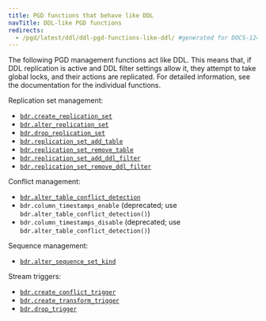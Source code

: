 ```yaml
---
title: PGD functions that behave like DDL
navTitle: DDL-like PGD functions
redirects:
  - /pgd/latest/ddl/ddl-pgd-functions-like-ddl/ #generated for DOCS-1247-PGD-6.0-Docs
---
```


The following PGD management functions act like DDL. This means that, if DDL
replication is active and DDL filter settings allow it, they
attempt to take global locks, and their actions are replicated. For detailed
information, see the documentation for the individual functions.

Replication set management:

-   [`bdr.create_replication_set`](/pgd/6/reference/tables-views-functions/repsets-management#bdrcreate_replication_set)
-   [`bdr.alter_replication_set`](/pgd/6/reference/tables-views-functions/repsets-management#bdralter_replication_set)
-   [`bdr.drop_replication_set`](/pgd/6/reference/tables-views-functions/repsets-management#bdrdrop_replication_set)
-   [`bdr.replication_set_add_table`](/pgd/6/reference/tables-views-functions/repsets-membership#bdrreplication_set_add_table)
-   [`bdr.replication_set_remove_table`](/pgd/6/reference/tables-views-functions/repsets-membership#bdrreplication_set_remove_table)
-   [`bdr.replication_set_add_ddl_filter`](/pgd/6/reference/tables-views-functions/repsets-ddl-filtering#bdrreplication_set_add_ddl_filter)
-   [`bdr.replication_set_remove_ddl_filter`](/pgd/6/reference/tables-views-functions/repsets-ddl-filtering#bdrreplication_set_remove_ddl_filter)

Conflict management:

-   [`bdr.alter_table_conflict_detection`](/pgd/6/reference/tables-views-functions/conflict_functions/#bdralter_table_conflict_detection)
-   `bdr.column_timestamps_enable` (deprecated; use `bdr.alter_table_conflict_detection()`)
-   `bdr.column_timestamps_disable` (deprecated; use `bdr.alter_table_conflict_detection()`)

Sequence management:

-   [`bdr.alter_sequence_set_kind`](/pgd/6/reference/tables-views-functions/sequences#bdralter_sequence_set_kind)

Stream triggers:

-   [`bdr.create_conflict_trigger`](/pgd/6/reference/tables-views-functions/streamtriggers/interfaces#bdrcreate_conflict_trigger)
-   [`bdr.create_transform_trigger`](/pgd/6/reference/tables-views-functions/streamtriggers/interfaces#bdrcreate_transform_trigger)
-   [`bdr.drop_trigger`](/pgd/6/reference/tables-views-functions/streamtriggers/interfaces#bdrdrop_trigger)
